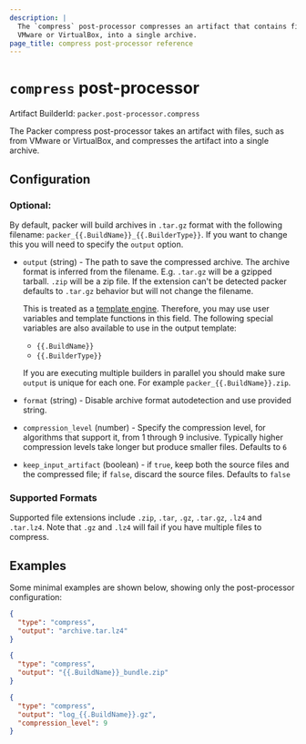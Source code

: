 ```yaml
---
description: |
  The `compress` post-processor compresses an artifact that contains files, such as files from
  VMware or VirtualBox, into a single archive.
page_title: compress post-processor reference
---
```


<BadgesHeader>
  <PluginBadge type="official" />
</BadgesHeader>

# `compress` post-processor

Artifact BuilderId: `packer.post-processor.compress`

The Packer compress post-processor takes an artifact with files, such as from
VMware or VirtualBox, and compresses the artifact into a single archive.

## Configuration

### Optional:

By default, packer will build archives in `.tar.gz` format with the following
filename: `packer_{{.BuildName}}_{{.BuilderType}}`. If you want to change this
you will need to specify the `output` option.

- `output` (string) - The path to save the compressed archive. The archive
  format is inferred from the filename. E.g. `.tar.gz` will be a gzipped
  tarball. `.zip` will be a zip file. If the extension can't be detected
  packer defaults to `.tar.gz` behavior but will not change the filename.

  This is treated as a
  [template engine](/packer/docs/templates/legacy_json_templates/engine). Therefore, you
  may use user variables and template functions in this field.
  The following special variables are also available to use in the output
  template:

  - `{{.BuildName}}`
  - `{{.BuilderType}}`

  If you are executing multiple builders in parallel you should make sure
  `output` is unique for each one. For example `packer_{{.BuildName}}.zip`.

- `format` (string) - Disable archive format autodetection and use provided
  string.

- `compression_level` (number) - Specify the compression level, for
  algorithms that support it, from 1 through 9 inclusive. Typically higher
  compression levels take longer but produce smaller files. Defaults to `6`

- `keep_input_artifact` (boolean) - if `true`, keep both the source files and
  the compressed file; if `false`, discard the source files. Defaults to
  `false`

### Supported Formats

Supported file extensions include `.zip`, `.tar`, `.gz`, `.tar.gz`, `.lz4` and
`.tar.lz4`. Note that `.gz` and `.lz4` will fail if you have multiple files to
compress.

## Examples

Some minimal examples are shown below, showing only the post-processor
configuration:

```json
{
  "type": "compress",
  "output": "archive.tar.lz4"
}
```

```json
{
  "type": "compress",
  "output": "{{.BuildName}}_bundle.zip"
}
```

```json
{
  "type": "compress",
  "output": "log_{{.BuildName}}.gz",
  "compression_level": 9
}
```
